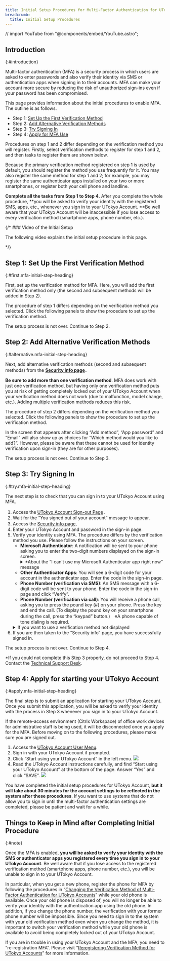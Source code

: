 ```yaml
---
title: Initial Setup Procedures for Multi-Factor Authentication for UTokyo Accounts
breadcrumb:
  title: Initial Setup Procedures
---
```


// import YouTube from "@components/embed/YouTube.astro";

## Introduction
{:#introduction}

Multi-factor authentication (MFA) is a security process in which users are asked to enter passwords and also verify their identity via SMS or authentication apps when signing in to their accounts. MFA can make your account more secure by reducing the risk of unauthorized sign-ins even if your password has been compromised.

This page provides information about the initial procedures to enable MFA. The outline is as follows.

- Step 1: [Set Up the First Verification Method](#first)
- Step 2: [Add Alternative Verification Methods](#alternative)
- Step 3: [Try Signing In](#try)
- Step 4: [Apply for MFA Use](#apply)

Procedures on step 1 and 2 differ depending on the verification method you will register. Firstly, select verification methods to register for step 1 and 2, and then tasks to register them are shown below.

Because the primary verification method registered on step 1 is used by default, you should register the method you use frequently for it.
You may also register the same method for step 1 and 2; for example, you may register the same authenticator apps installed on your two or more smartphones, or register both your cell phone and landline.

<TabSelector group="intent" />

**Complete all the tasks from Step 1 to Step 4.** After you complete the whole procedure, **you will be asked to verify your identity with the registered SMS, apps, etc., whenever you sign in to your UTokyo Account. **Be well aware that your UTokyo Account will be inaccessible if you lose access to every verification method (smartphone apps, phone number, etc.).

{/* ### Video of the Initial Setup

The following video explains the initial setup procedure in this page.

<YouTube src="https://www.youtube.com/embed/l84Aa1esNqI" /> */}

## Step 1: Set Up the First Verification Method
{:#first.mfa-initial-step-heading}

First, set up the verification method for MFA. Here, you will add the first verification method only (the second and subsequent methods will be added in Step 2).

The procedure of step 1 differs depending on the verification method you selected. Click the following panels to show the procedure to set up the verification method.

<Tabs step="first" />

<div class="box">The setup process is not over. Continue to Step 2.</div>

## Step 2: Add Alternative Verification Methods
{:#alternative.mfa-initial-step-heading}

Next, add alternative verification methods (second and subsequent methods) from the **[Security info page](https://mysignins.microsoft.com/security-info?domain_hint=univtokyo.onmicrosoft.com)**．

**Be sure to add more than one verification method**. MFA does work with just one verification method, but having only one verification method puts you at risk of getting completely locked out of your UTokyo Account when your verification method does not work (due to malfunction, model change, etc.). Adding multiple verification methods reduces this risk.

The procedure of step 2 differs depending on the verification method you selected. Click the following panels to show the procedure to set up the verification method.

<Tabs step="alt" />

In the screen that appears after clicking “Add method”, “App password” and “Email” will also show up as choices for “Which method would you like to add?”. However, please be aware that these cannot be used for identity verification upon sign-in (they are for other purposes).

<div class="box">The setup process is not over. Continue to Step 3.</div>

## Step 3: Try Signing In
{:#try.mfa-initial-step-heading}

The next step is to check that you can sign in to your UTokyo Account using MFA.

1. Access the [UTokyo Account Sign-out Page](https://univtokyo.sharepoint.com/sites/utokyoaccount/_layouts/15/SignOut.aspx)．
1. Wait for the “You signed out of your account” message to appear.
1. Access the [Security info page](https://mysignins.microsoft.com/security-info?domain_hint=univtokyo.onmicrosoft.com)．
1. Enter your UTokyo Account and password in the sign-in page.
1. Verify your identity using MFA. The procedure differs by the verification method you use. Please follow the instructions on your screen.
    - **Microsoft Authenticator**: A notification will be sent to your phone asking you to enter the two-digit numbers displayed on the sign-in screen.
        <details>
            <summary>*About the “I can’t use my Microsoft Authenticator app right now” message</summary>
            ![A message “I can’t use my Microsoft Authenticator app right now” is displayed on “Approve sign in request” form.](./signin_screen_msauth.png)
            The “I can’t use my Microsoft Authenticator app right now” message does not mean that the MFA system using the app is unavailable. Press the message when you do NOT have access to the app.
        </details>
    - **Other Authenticator Apps**: You will see a 6-digit code for your account in the authenticator app. Enter the code in the sign-in page.
    - **Phone Number (verification via SMS)**: An SMS message with a 6-digit code will be sent to your phone. Enter the code in the sign-in page and click “Verify”.
    - **Phone Number (verification via call)**: You will receive a phone call, asking you to press the pound key (#) on your phone. Press the key and end the call. (To display the pound key on your smartphone during the call, press the “keypad” button.)　※A phone capable of tone dialing is required.
    <details>
        <summary>If you want to use a verification method not displayed</summary>
        One of the added verification methods (usually the first method added) will automatically become your “default sign-in method”. When you sign in, the system will ask you to verify your identity using the default sign-in method. If you wish to sign in with a different method, click the “Use a different verification option” or “I can’t use my Microsoft Authenticator app right now” link.
        ![](./signin_with_another_method.png)
        The default sign-in method can also be changed by following the procedure described in the “[Changing the Default Sign-in Method](../change/#default)” page．
    </details>
1. If you are then taken to the “Security info” page, you have successfully signed in.

<div class="box">
The setup process is not over. Continue to Step 4.

*If you could not complete this Step 3 properly, do not proceed to Step 4. Contact the <a href="/en/support/">Technical Support Desk</a>.
</div>

## Step 4: Apply for starting your UTokyo Account
{:#apply.mfa-initial-step-heading}

The final step is to submit an application for starting your UTokyo Account. Once you submit this application, you will be asked to verify your identity with the process in Step 3 whenever you sign in to your UTokyo Account.

If the remote-access environment (Citrix Workspace) of office work devices for administrative staff is being used, it will be disconnected once you apply for the MFA. Before moving on to the following procedures, please make sure you are signed out.

1. Access the [UTokyo Account User Menu](https://utacm.adm.u-tokyo.ac.jp/UserMenu/LoginServlet).
2. Sign in with your UTokyo Account if prompted.
3. Click “Start using your UTokyo Account” in the left menu. ![](./user_menu_1.png)
4. Read the UTokyo Account instructions carefully, and find “Start using your UTokyo Account” at the bottom of the page. Answer “Yes” and click “SAVE”. ![](user_menu_2.png)

<div class="box">
You have completed the initial setup procedures for UTokyo Account, <strong>but it will take about 30 minutes for the account settings to be reflected in the system after these procedures</strong>. If you want to use systems that do not allow you to sign in until the multi-factor authentication settings are completed, please be patient and wait for a while.
</div>

## Things to Keep in Mind after Completing Initial Procedure
{:#note}

Once the MFA is enabled, **you will be asked to verify your identity with the SMS or authenticator apps you registered every time you sign in to your UTokyo Account**. Be well aware that if you lose access to the registered verification method (smartphone apps, phone number, etc.), you will be unable to sign in to your UTokyo Account.


In particular, when you get a new phone, register the phone for MFA by following the procedures in “[Changing the Verification Method of Multi-Factor Authentication for UTokyo Accounts](../change/)” while your old phone is available. Once your old phone is disposed of, you will no longer be able to verify your identity with the authentication app using the old phone. In addition, if you change the phone number, the verification with your former phone number will be impossible. Since you need to sign in to the system with your old verification method even when you change the method, it is important to switch your verification method while your old phone is available to avoid being completely locked out of your UTokyo Account.

If you are in trouble in using your UTokyo Account and the MFA, you need to “re-registration MFA”. Please visit “[Reregistering Verification Method for UTokyo Accounts](../reregister)” for more information.
